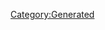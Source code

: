 {{Database/Music/MusicInfo
 |ID=78
 |Cov=76
 |Cd=16
 |Nam=76
 |Div=76
 |Ma=3
 |SerieId=1
 |SerieLogoId=1
 |WavId=76
 |VariationId=0
 |Dsc=76
 |Strt=10
 |ValkyrieBattle=1
 |ValkyrieIntro=1
 |ValkyrieIntroSky=1
 |DivaSolo=1
 |DivaMulti=1
 |Exp=3
}}
[[Category:Generated]]
